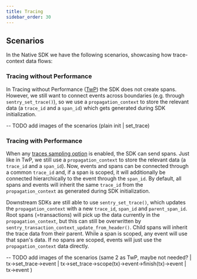 ```yaml
---
title: Tracing
sidebar_order: 30
---
```


## Scenarios
In the Native SDK we have the following scenarios, showcasing how trace-context data flows:

### Tracing without Performance
In Tracing without Performance ([TwP](https://develop.sentry.dev/sdk/telemetry/traces/tracing-without-performance/)) the SDK does not create spans. However, we still want to connect events across boundaries (e.g. through `sentry_set_trace()`), so we use a `propagation_context` to store the relevant data (a `trace_id` and a `span_id`) which gets generated during SDK initialization.

-- TODO add images of the scenarios (plain init | set_trace)

### Tracing with Performance
When any [traces sampling option](https://docs.sentry.io/platforms/native/configuration/sampling/#configuring-the-transaction-sample-rate) is enabled, the SDK can send spans. Just like in TwP, we still use a `propagation_context` to store the relevant data (a `trace_id` and a `span_id`). Now, events and spans can be connected through a common `trace_id` and, if a span is scoped, it will additionally be connected hierarchically to the event through the `span_id`. By default, all spans and events will inherit the same `trace_id` from the `propagation_context` as generated during SDK initialization.

Downstream SDKs are still able to use `sentry_set_trace()`, which updates the `propagation_context` with a new `trace_id`, `span_id` and `parent_span_id`. Root spans (=transactions) will pick up the data currently in the `propagation_context`, but this can still be overwritten by `sentry_transaction_context_update_from_header()`. Child spans will inherit the trace data from their parent. While a span is scoped, any event will use that span's data. If no spans are scoped, events will just use the `propagation_context` data directly.

-- TODO add images of the scenarios (same 2 as TwP, maybe not needed? | tx->set_trace->event | tx->set_trace->scope(tx)->event->finish(tx)->event | tx->event )

